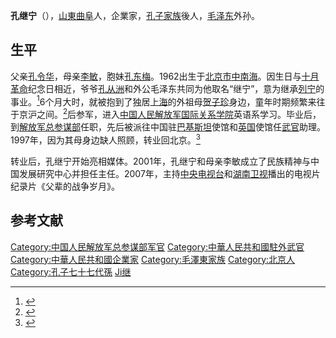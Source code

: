 {{Infobox person
| 图像       = 
| 图像说明   = 
| 姓名       = 孔继宁
| 本名       = 
| 出生日期   = {{birth date and age|1962|10|27}}
| 出生地     = {{CHN}}[[北京市|北京市]][[中南海|中南海]]
| 死亡日期   = <!--卒年在前生年在后{{death date and age|}} 或 {{death year and age| }}  -->
| 死亡地     = 
| 政党       = 
| 政治运动   = 
| 别名       = 
| 种族       = 汉族
| 母校       = [[中国人民解放军国际关系学院|中国人民解放军国际关系学院]]
| 职业       = 企业家
| 活跃时期   = 
| 组织       = 
| 机构       = 
| 研究领域   = 
| 知名于     = 
| 知名作品   = 
| 宗教信仰   = 
| 配偶       = <!--{{marriage|姓名|年份}} -->
| 子女       = 
| 父母       = [[李敏_(1936年)|李敏]]<br>[[孔令华|孔令华]]
| 亲属       = [[孔从洲|孔从洲]]（祖父）<br>[[毛泽东|毛泽东]]（外祖父）<br>[[贺子珍|贺子珍]]（外祖母）<br>[[孔东梅|孔东梅]]（妹）
| 受影响于   = 
| 影响于     = 
| 获奖       = <!--  {{Awards|award= |year= |title= }} -->
| 网站       = <!-- {{URL| }} -->
}}
'''孔继宁'''（{{bd|1962年|10月27日|||catIdx=Kong孔}}），[[山東|山東]][[曲阜|曲阜]]人，企業家，[[孔子家族|孔子家族]]後人，[[毛泽东|毛泽东]]外孙。

==生平==
父亲[[孔令华|孔令华]]，母亲[[李敏_(1936年)|李敏]]，胞妹[[孔东梅|孔东梅]]。1962出生于[[北京市|北京市]][[中南海|中南海]]。因生日与[[十月革命|十月革命]]纪念日相近，爷爷[[孔从洲|孔从洲]]和外公毛泽东共同为他取名“继宁”，意为继承[[列宁|列宁]]的事业。<ref>{{Cite web|url=http://news.xinhuanet.com/newmedia/2007-08/02/content_6464489.htm|title=毛泽东外孙做电视主持 一生受外公影响[图]|accessdate=2017-02-12|work=news.xinhuanet.com|archive-date=2017-02-13|archive-url=https://web.archive.org/web/20170213163931/http://news.xinhuanet.com/newmedia/2007-08/02/content_6464489.htm|dead-url=no}}</ref>6个月大时，就被抱到了独居[[上海市|上海]]的外祖母[[贺子珍|贺子珍]]身边，童年时期频繁来往于京沪之间。<ref>{{Cite web|url=http://www.china.com.cn/book/txt/2007-10/26/content_9127457.htm|title=孔继宁孔东梅毛新宇 毛泽东孙辈的生活_中国网|accessdate=2017-02-12|work=www.china.com.cn|archive-date=2020-08-17|archive-url=https://web.archive.org/web/20200817014107/http://www.china.com.cn/book/txt/2007-10/26/content_9127457.htm|dead-url=no}}</ref>后参军，进入[[中国人民解放军国际关系学院|中国人民解放军国际关系学院]]英语系学习。毕业后，到[[中国人民解放军总参谋部|解放军总参谋部]]任职，先后被派往中国驻[[巴基斯坦|巴基斯坦]]使馆和[[英国|英国]]使馆任[[武官|武官]]助理。1997年，因为其母身边缺人照顾，转业回北京。<ref>{{Cite web|url=http://news.xinhuanet.com/newmedia/2009-07/21/content_11742351.htm|title=最引人注目的电视主持人：毛泽东外孙孔继宁|accessdate=2017-02-12|work=news.xinhuanet.com|archive-date=2017-02-13|archive-url=https://web.archive.org/web/20170213163834/http://news.xinhuanet.com/newmedia/2009-07/21/content_11742351.htm|dead-url=no}}</ref>

转业后，孔继宁开始亮相媒体。2001年，孔继宁和母亲李敏成立了民族精神与中国发展研究中心并担任主任。2007年，主持[[中国中央电视台|中央电视台]]和[[湖南卫视|湖南卫视]]播出的电视片纪录片《父辈的战争岁月》。

==参考文献==
{{reflist}}

{{毛泽东家谱}}
{{DEFAULTSORT:Kong孔}}
[[Category:中国人民解放军总参谋部军官|Category:中国人民解放军总参谋部军官]]
[[Category:中華人民共和國駐外武官|Category:中華人民共和國駐外武官]]
[[Category:中華人民共和國企業家|Category:中華人民共和國企業家]]
[[Category:毛澤東家族|Category:毛澤東家族]]
[[Category:北京人|Category:北京人]]
[[Category:孔子七十七代孫|Category:孔子七十七代孫]]
[[Category:孔姓|Ji继]]